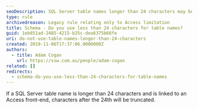 ```yaml
---
seoDescription: SQL Server table names longer than 24 characters may be truncated when linked to an Access front-end.
type: rule
archivedreason: Legacy rule relating only to Access limitation
title: Schema - Do you use less than 24 characters for table names?
guid: 1eb851ad-2485-4215-b25c-dea6375b66fe
uri: do-not-use-table-names-longer-than-24-characters
created: 2019-11-06T17:37:06.0000000Z
authors:
  - title: Adam Cogan
    url: https://ssw.com.au/people/adam-cogan
related: []
redirects:
  - schema-do-you-use-less-than-24-characters-for-table-names
---
```


If a SQL Server table name is longer than 24 characters and is linked to an Access front-end, characters after the 24th will be truncated.
